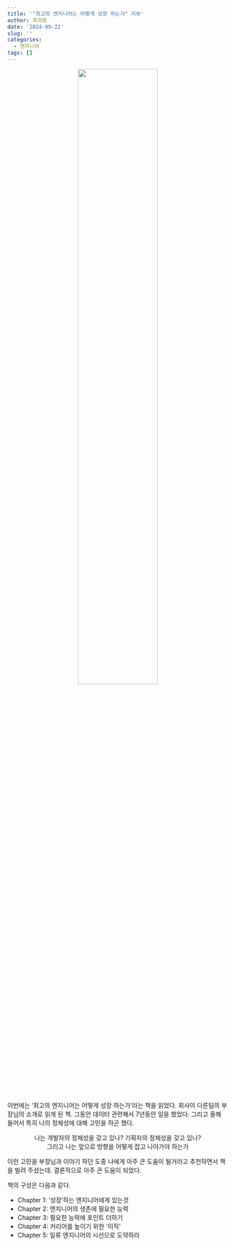 ```yaml
---
title: '"최고의 엔지니어는 어떻게 성장 하는가" 리뷰'
author: 최의용
date: '2024-09-22'
slug: ''
categories:
  - 엔지니어
tags: []
---
```


<center>
![](images/KakaoTalk_20240922_223521817.jpg){width=60%}
</center>


이번에는 '최고의 엔지니어는 어떻게 성장 하는가'라는 책을 읽었다. 회사이 다른팀의 부장님의 소개로 읽게 된 책. 그동안 데이터 관련해서 7년동안 일을 했었다. 그리고 올해 들어서 특히 나의 정체성에 대해 고민을 하곤 했다. 

<center>
나는 개발자의 정체성을 갖고 있나? 기획자의 정체성을 갖고 있나? <br>
그리고 나는 앞으로 방향을 어떻게 잡고 나아가야 하는가
</center>

이런 고민을 부장님과 이야기 하던 도중 나에게 아주 큰 도움이 될거라고 추천하면서 책을 빌려 주셨는데. 결론적으로 아주 큰 도움이 되었다.

책의 구성은 다음과 같다. 

- Chapter 1: '성장'하는 엔지니어에게 있는것
- Chapter 2: 엔지니어의 생존에 필요한 능력
- Chapter 3: 필요한 능력에 포인트 더하기
- Chapter 4: 커리어를 높이기 위한 '이직'
- Chapter 5: 일류 엔지니어의 시선으로 도약하라






